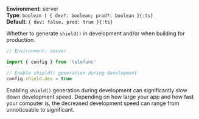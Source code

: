 
**Environment**: server  
**Type**: `boolean | { dev?: boolean; prod?: boolean }{:ts}`  
**Default**: `{ dev: false, prod: true }{:ts}`  

Whether to generate <Link href="/shield">`shield()`</Link> in development and/or when building for production.

```ts
// Environment: server

import { config } from 'telefunc'

// Enable shield() generation during development
config.shield.dev = true
```

<Warning>Enabling `shield()` generation during development can significantly slow down development speed. Depending on how large your app and how fast your computer is, the decreased development speed can range from unnoticeable to significant.</Warning>

<ConfigWhereServer />
